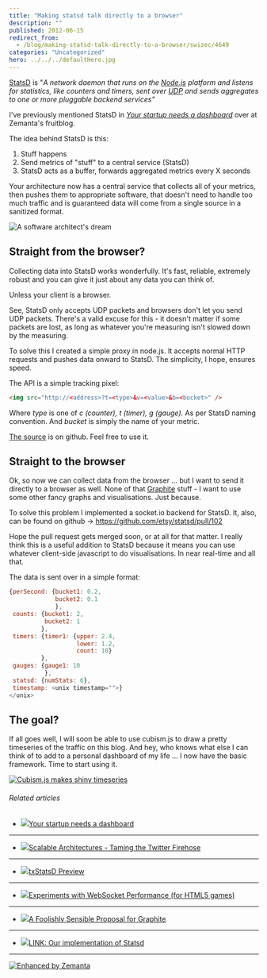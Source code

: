 ```yaml
---
title: "Making statsd talk directly to a browser"
description: ""
published: 2012-06-15
redirect_from:
  - /blog/making-statsd-talk-directly-to-a-browser/swizec/4649
categories: "Uncategorized"
hero: ../../../defaultHero.jpg
---
```


[StatsD](https://github.com/etsy/statsd) is "_A network daemon that runs on the [Node.js](http://nodejs.org/) platform and listens for statistics, like counters and timers, sent over [UDP](http://en.wikipedia.org/wiki/User_Datagram_Protocol) and sends aggregates to one or more pluggable backend services"_

I've previously mentioned StatsD in _[Your startup needs a dashboard](http://www.zemanta.com/fruitblog/your-startup-needs-a-dashboard/)_ over at Zemanta's fruitblog.

The idea behind StatsD is this:

1.  Stuff happens
2.  Send metrics of "stuff" to a central service (StatsD)
3.  StatsD acts as a buffer, forwards aggregated metrics every X seconds

Your architecture now has a central service that collects all of your metrics, then pushes them to appropriate software, that doesn't need to handle too much traffic and is guaranteed data will come from a single source in a sanitized format.

![A software architect's dream](http://distilleryimage0.instagram.com/1d60c314b6de11e1a9f71231382044a1_7.jpg "A software architect's dream")

## Straight from the browser?

Collecting data into StatsD works wonderfully. It's fast, reliable, extremely robust and you can give it just about any data you can think of.

Unless your client is a browser.

See, StatsD only accepts UDP packets and browsers don't let you send UDP packets. There's a valid excuse for this - it doesn't matter if some packets are lost, as long as whatever you're measuring isn't slowed down by the measuring.

To solve this I created a simple proxy in node.js. It accepts normal HTTP requests and pushes data onward to StatsD. The simplicity, I hope, ensures speed.

The API is a simple tracking pixel:

```html
<img src="http://<address>?t=<type>&v=<value>&b=<bucket>" />
```

Where _type_ is one of _c _(counter)_, t _(timer)_, g _(gauge)_._ As per StatsD naming convention. And _bucket_ is simply the name of your metric.

[The source](https://github.com/Swizec/personal-dashboard/blob/master/collectors/js_proxy/server.js) is on github. Feel free to use it.

## Straight to the browser

Ok, so now we can collect data from the browser ... but I want to send it directly to a browser as well. None of that [Graphite](http://graphite.wikidot.com/) stuff - I want to use some other fancy graphs and visualisations. Just because.

To solve this problem I implemented a socket.io backend for StatsD. It, also, can be found on github -> <https://github.com/etsy/statsd/pull/102>

Hope the pull request gets merged soon, or at all for that matter. I really think this is a useful addition to StatsD because it means you can use whatever client-side javascript to do visualisations. In near real-time and all that.

The data is sent over in a simple format:

```javascript
{perSecond: {bucket1: 0.2,
             bucket2: 0.1
             },
 counts: {bucket1: 2,
          bucket2: 1
         },
 timers: {timer1: {upper: 2.4,
                   lower: 1.2,
                   count: 10}
         },
 gauges: {gauge1: 10
          },
 statsd: {numStats: 6},
 timestamp: <unix timestamp="">}
</unix>
```

## The goal?

If all goes well, I will soon be able to use cubism.js to draw a pretty timeseries of the traffic on this blog. And hey, who knows what else I can think of to add to a personal dashboard of my life ... I now have the basic framework. Time to start using it.

[![Cubism.js makes shiny timeseries](http://swizec.com/blog/wp-content/uploads/2012/06/cubismjs-shiny-timeseries.png "Cubism.js makes shiny timeseries")](http://square.github.com/cubism/)

###### Related articles

- [![](http://i.zemanta.com/92004102_80_80.jpg)](http://www.zemanta.com/fruitblog/your-startup-needs-a-dashboard/)[Your startup needs a dashboard](http://www.zemanta.com/fruitblog/your-startup-needs-a-dashboard/)

---

- [![](http://i.zemanta.com/89469802_80_80.jpg)](http://www.slideshare.net/quipo/scalable-architectures-taming-the-twitter-firehose)[Scalable Architectures - Taming the Twitter Firehose](http://www.slideshare.net/quipo/scalable-architectures-taming-the-twitter-firehose)

---

- [![](http://i.zemanta.com/noimg_18_80_80.jpg)](http://oubiwann.blogspot.com/2011/06/txstatsd-preview.html)[txStatsD Preview](http://oubiwann.blogspot.com/2011/06/txstatsd-preview.html)

---

- [![](http://i.zemanta.com/noimg_03_80_80.jpg)](http://blog.artillerygames.com/2012/06/websocket-performance.html)[Experiments with WebSocket Performance (for HTML5 games)](http://blog.artillerygames.com/2012/06/websocket-performance.html)

---

- [![](http://i.zemanta.com/noimg_17_80_80.jpg)](http://obfuscurity.com/2012/05/A-Foolishly-Sensible-Proposal-for-Graphite)[A Foolishly Sensible Proposal for Graphite](http://obfuscurity.com/2012/05/A-Foolishly-Sensible-Proposal-for-Graphite)

---

- [![](http://i.zemanta.com/91655784_80_80.jpg)](http://37signals.com/svn/posts/3185-link-our-implementation-of-statsd)[LINK: Our implementation of Statsd](http://37signals.com/svn/posts/3185-link-our-implementation-of-statsd)

---

[![Enhanced by Zemanta](http://img.zemanta.com/zemified_e.png?x-id=4eaa9d08-7860-4eca-9d2d-eb7b8dad4f21)](http://www.zemanta.com/?px "Enhanced by Zemanta")
